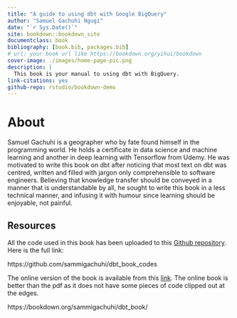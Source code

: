 ```yaml
--- 
title: "A guide to using dbt with Google BigQuery"
author: "Samuel Gachuhi Ngugi"
date: "`r Sys.Date()`"
site: bookdown::bookdown_site
documentclass: book
bibliography: [book.bib, packages.bib]
# url: your book url like https://bookdown.org/yihui/bookdown
cover-image: ./images/home-page-pic.png
description: |
  This book is your manual to using dbt with BigQuery.
link-citations: yes
github-repo: rstudio/bookdown-demo
---
```


# About

Samuel Gachuhi is a geographer who by fate found himself in the programming world. He holds a certificate in data science and machine learning and another in deep learning with Tensorflow from Udemy. He was motivated to write this book on dbt after noticing that most text on dbt was centred, written and filled with jargon only comprehensible to software engineers. Believing that knowledge transfer should be conveyed in a manner that is understandable by all, he sought to write this book in a less technical manner, and infusing it with humour since learning should be enjoyable, not painful.

## Resources 

All the code used in this book has been uploaded to this [Github repository](https://github.com/sammigachuhi/dbt_book_codes). Here is the full link:

https://github.com/sammigachuhi/dbt_book_codes 

The online version of the book is available from this [link](https://bookdown.org/sammigachuhi/dbt_book/). The online book is better than the pdf as it does not have some pieces of code clipped out at the edges.

https://bookdown.org/sammigachuhi/dbt_book/





